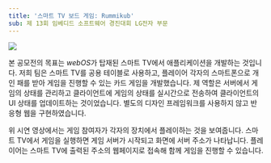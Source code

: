 ```yaml
---
title: '스마트 TV 보드 게임: Rummikub'
sub: 제 13회 임베디드 소프트웨어 경진대회 LG전자 부문
---
```


<Image src={cover} caption="Rummikub" />

본 공모전의 목표는 *webOS*가 탑재된 스마트 TV에서 애플리케이션을 개발하는 것입니다.
저희 팀은 스마트 TV를 공용 테이블로 사용하고, 플레이어 각자의 스마트폰으로 개인 패를 받아 게임을 진행할 수 있는 카드 게임을 개발했습니다.
제 역할은 서버에서 게임의 상태를 관리하고 클라이언트에 게임의 상태를 실시간으로 전송하여 클라이언트의 UI 상태를 업데이트하는 것이었습니다.
별도의 디자인 프레임워크를 사용하지 않고 반응형 웹을 구현하였습니다.

<YouTube code="0e5oqbfFaTY" caption="Demo" />

위 시연 영상에서는 게임 참여자가 각자의 장치에서 플레이하는 것을 보여줍니다.
스마트 TV에서 게임을 실행하면 게임 서버가 시작되고 화면에 서버 주소가 나타납니다.
플레이어는 스마트 TV에 출력된 주소의 웹페이지로 접속해 함께 게임을 진행할 수 있습니다.
